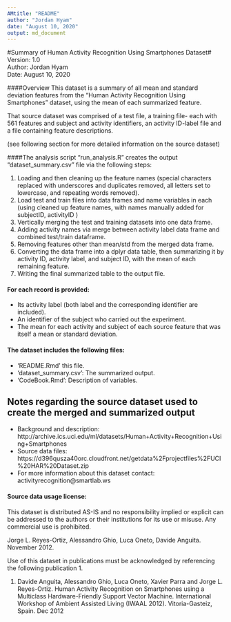 ```yaml
---
AMtitle: "README"
author: "Jordan Hyam"
date: "August 10, 2020"
output: md_document
---
```



#Summary of Human Activity Recognition Using Smartphones Dataset#
 Version: 1.0  
 Author: Jordan Hyam  
 Date: August 10, 2020  

####Overview
This dataset is a summary of all mean and standard deviation features from the "Human Activity Recognition Using Smartphones" dataset, using the mean of each summarized feature.  

That source dataset was comprised of a test file, a training file- each with 561 features and subject and activity identifiers, an activity ID-label file and a file containing feature descriptions.

(see following section for more detailed information on the source dataset)

####The analysis script "run_analysis.R" creates the output "dataset_summary.csv" file via the following steps: 

1. Loading and then cleaning up the feature names (special characters replaced with underscores and duplicates removed, all letters set to lowercase, and repeating words removed).
2. Load test and train files into data frames and name variables in each (using cleaned up feature names, with names manually added for subjectID, activityID )
3. Vertically merging the test and training datasets into one data frame.
4. Adding activity names via merge between activity label data frame and combined test/train dataframe.
5. Removing features other than mean/std from the merged data frame.
6. Converting the data frame into a dplyr data table, then summarizing it by activity ID, activity label, and subject ID, with the mean of each remaining feature.
7. Writing the final summarized table to the output file.

#### For each record is provided:

- Its activity label (both label and the corresponding identifier are included). 
- An identifier of the subject who carried out the experiment.
- The mean for each activity and subject of each source feature that was itself a mean or standard deviation. 

#### The dataset includes the following files:
- 'README.Rmd' this file.
- 'dataset_summary.csv': The summarized output.
- 'CodeBook.Rmd': Description of variables.  
    
## Notes regarding the source dataset used to create the merged and summarized output
 * Background and description: http://archive.ics.uci.edu/ml/datasets/Human+Activity+Recognition+Using+Smartphones
 * Source data files: https://d396qusza40orc.cloudfront.net/getdata%2Fprojectfiles%2FUCI%20HAR%20Dataset.zip
 * For more information about this dataset contact: activityrecognition@smartlab.ws  

#### Source data usage license:
This dataset is distributed AS-IS and no responsibility implied or explicit can be addressed to the authors or their institutions for its use or misuse. Any commercial use is prohibited.

Jorge L. Reyes-Ortiz, Alessandro Ghio, Luca Oneto, Davide Anguita. November 2012.

Use of this dataset in publications must be acknowledged by referencing the following publication 1.  

1. Davide Anguita, Alessandro Ghio, Luca Oneto, Xavier Parra and Jorge L. Reyes-Ortiz. Human Activity Recognition on Smartphones using a Multiclass Hardware-Friendly Support Vector Machine. International Workshop of Ambient Assisted Living (IWAAL 2012). Vitoria-Gasteiz, Spain. Dec 2012




